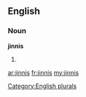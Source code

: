 ==English==

===Noun===
'''jinnis'''

# {{plural of|[[jinni]]}}

[[Category:English plurals]]

[[ar:jinnis]]
[[fr:jinnis]]
[[my:jinnis]]